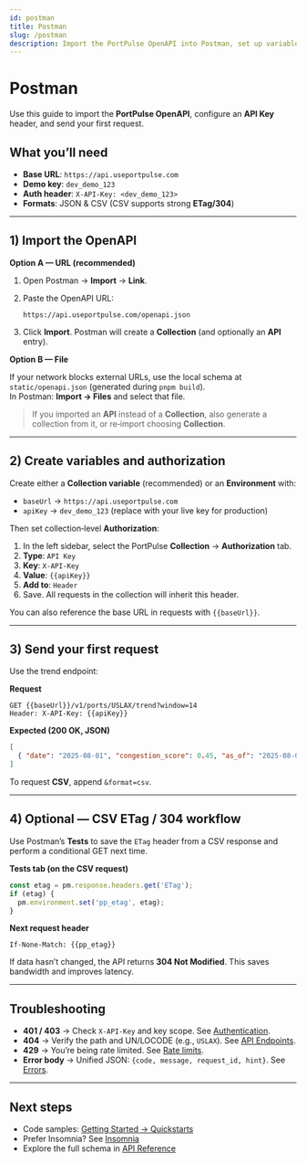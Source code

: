 ```yaml
---
id: postman
title: Postman
slug: /postman
description: Import the PortPulse OpenAPI into Postman, set up variables, and get your first 200 OK in minutes.
---
```


# Postman

Use this guide to import the **PortPulse OpenAPI**, configure an **API Key** header, and send your first request.

## What you’ll need

- **Base URL**: `https://api.useportpulse.com`  
- **Demo key**: `dev_demo_123`  
- **Auth header**: `X-API-Key: <dev_demo_123>`  
- **Formats**: JSON & CSV (CSV supports strong **ETag/304**)

---

## 1) Import the OpenAPI

**Option A — URL (recommended)**

1. Open Postman → **Import** → **Link**.  
2. Paste the OpenAPI URL:

   ```
   https://api.useportpulse.com/openapi.json
   ```

3. Click **Import**. Postman will create a **Collection** (and optionally an **API** entry).

**Option B — File**

If your network blocks external URLs, use the local schema at `static/openapi.json` (generated during `pnpm build`).  
In Postman: **Import → Files** and select that file.

> If you imported an **API** instead of a **Collection**, also generate a collection from it, or re‑import choosing **Collection**.

---

## 2) Create variables and authorization

Create either a **Collection variable** (recommended) or an **Environment** with:

- `baseUrl` → `https://api.useportpulse.com`  
- `apiKey` → `dev_demo_123` (replace with your live key for production)

Then set collection‑level **Authorization**:

1. In the left sidebar, select the PortPulse **Collection** → **Authorization** tab.  
2. **Type**: `API Key`  
3. **Key**: `X-API-Key`  
4. **Value**: ``{{apiKey}}``  
5. **Add to**: `Header`  
6. Save. All requests in the collection will inherit this header.

You can also reference the base URL in requests with ``{{baseUrl}}``.

---

## 3) Send your first request

Use the trend endpoint:

**Request**

```
GET {{baseUrl}}/v1/ports/USLAX/trend?window=14
Header: X-API-Key: {{apiKey}}
```

**Expected (200 OK, JSON)**

```json
[
  { "date": "2025-08-01", "congestion_score": 0.45, "as_of": "2025-08-01T12:00:00Z" }
]
```

To request **CSV**, append `&format=csv`.

---

## 4) Optional — CSV ETag / 304 workflow

Use Postman’s **Tests** to save the `ETag` header from a CSV response and perform a conditional GET next time.

**Tests tab (on the CSV request)**

```javascript
const etag = pm.response.headers.get('ETag');
if (etag) {
  pm.environment.set('pp_etag', etag);
}
```

**Next request header**

```
If-None-Match: {{pp_etag}}
```

If data hasn’t changed, the API returns **304 Not Modified**. This saves bandwidth and improves latency.

---

## Troubleshooting

- **401 / 403** → Check `X-API-Key` and key scope. See [Authentication](/docs/authentication).  
- **404** → Verify the path and UN/LOCODE (e.g., `USLAX`). See [API Endpoints](/docs/api-reference/endpoints).  
- **429** → You’re being rate limited. See [Rate limits](/docs/guides/rate-limits).  
- **Error body** → Unified JSON: `{code, message, request_id, hint}`. See [Errors](/docs/guides/errors).

---

## Next steps

- Code samples: [Getting Started → Quickstarts](/docs/quickstarts)  
- Prefer Insomnia? See [Insomnia](/docs/insomnia)  
- Explore the full schema in [API Reference](/docs/api-reference/endpoints)
